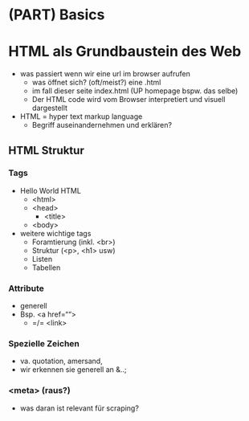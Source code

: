 # (PART) Basics {-}

# HTML als Grundbaustein des Web {#html}

* was passiert wenn wir eine url im browser aufrufen
  * was öffnet sich? (oft/meist?) eine .html
  * im fall dieser seite index.html (UP homepage bspw. das selbe)
  * Der HTML code wird vom Browser interpretiert und visuell dargestellt
  
* HTML = hyper text markup language
  * Begriff auseinandernehmen und erklären?

## HTML Struktur

### Tags

* Hello World HTML
  * \<html>
  * \<head>
    * \<title>
  * \<body>
  
* weitere wichtige tags
  * Foramtierung (inkl. \<br>)
  * Struktur (\<p>, \<h1> usw)
  * Listen
  * Tabellen
  
### Attribute

* generell
* Bsp. \<a href="">
  * =/= \<link>

### Spezielle Zeichen

* va. quotation, amersand, &nbsp;
* wir erkennen sie generell an &..;

### \<meta> (raus?)

* was daran ist relevant für scraping?
